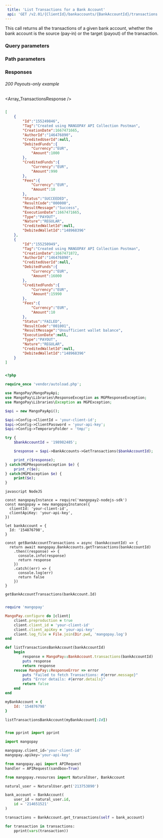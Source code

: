 ```yaml
---  
 title: 'List Transactions for a Bank Account'  
 api: 'GET /v2.01/{ClientId}/bankaccounts/{BankAccountId}/transactions'  
---  
```


  

This call returns all the transactions of a given bank account, whether the bank account is the source (pay-in) or the target (payout) of the transaction.  

### Query parameters  

<Status />  

<ResultCode />  

<BeforeDate />  

<AfterDate />  

<Type />  

<Nature />  

### Path parameters  

<BankAccountId />  

### Responses  

###### 200 Payouts-only example  

<Array_TransactionsResponse />  

 <ResponseExample>  

```json Payouts-only example  

[
    {
        "Id":"155249846",
        "Tag":"Created using MANGOPAY API Collection Postman",
        "CreationDate":1667471665,
        "AuthorId":"146476890",
        "CreditedUserId":null,
        "DebitedFunds":{
            "Currency":"EUR",
            "Amount":1000
        },
        "CreditedFunds":{
            "Currency":"EUR",
            "Amount":990
        },
        "Fees":{
            "Currency":"EUR",
            "Amount":10
        },
        "Status":"SUCCEEDED",
        "ResultCode":"000000",
        "ResultMessage":"Success",
        "ExecutionDate":1667471665,
        "Type":"PAYOUT",
        "Nature":"REGULAR",
        "CreditedWalletId":null,
        "DebitedWalletId":"148968396"
    },
    {
        "Id":"155250949",
        "Tag":"Created using MANGOPAY API Collection Postman",
        "CreationDate":1667471872,
        "AuthorId":"146476890",
        "CreditedUserId":null,
        "DebitedFunds":{
            "Currency":"EUR",
            "Amount":16000
        },
        "CreditedFunds":{
            "Currency":"EUR",
            "Amount":15990
        },
        "Fees":{
            "Currency":"EUR",
            "Amount":10
        },
        "Status":"FAILED",
        "ResultCode":"001001",
        "ResultMessage":"Unsufficient wallet balance",
        "ExecutionDate":null,
        "Type":"PAYOUT",
        "Nature":"REGULAR",
        "CreditedWalletId":null,
        "DebitedWalletId":"148968396"
    }
]  

 ```  

 </ResponseExample>  

<RequestExample>  
  
```php PHP  

<?php 

require_once 'vendor/autoload.php';

use MangoPay\MangoPayApi;
use MangoPay\Libraries\ResponseException as MGPResponseException;
use MangoPay\Libraries\Exception as MGPException;

$api = new MangoPayApi();

$api->Config->ClientId = 'your-client-id';
$api->Config->ClientPassword = 'your-api-key';
$api->Config->TemporaryFolder = 'tmp/';

try {
    $bankAccountId = '198982485';

    $response = $api->BankAccounts->GetTransactions($bankAccountId);

    print_r($response);
} catch(MGPResponseException $e) {
    print_r($e);
} catch(MGPException $e) {
    print($e);
}  
```  

```  
javascript NodeJS  

const mangopayInstance = require('mangopay2-nodejs-sdk')
const mangopay = new mangopayInstance({
  clientId: 'your-client-id',
  clientApiKey: 'your-api-key',
})

let bankAccount = {
  Id: '154876798',
}

const getBankAccountTransactions = async (bankAccountId) => {
  return await mangopay.BankAccounts.getTransactions(bankAccountId)
    .then((response) => {
      console.info(response)
      return response
    })
    .catch((err) => {
      console.log(err)
      return false
    })
}

getBankAccountTransactions(bankAccount.Id)  
```  

  
```ruby Ruby  

require 'mangopay'

MangoPay.configure do |client|
    client.preproduction = true
    client.client_id = 'your-client-id'
    client.client_apiKey = 'your-api-key'
    client.log_file = File.join(Dir.pwd, 'mangopay.log')
end

def listTransactionsBankAccount(bankAccountId)
    begin
        response = MangoPay::BankAccount.transactions(bankAccountId)
        puts response
        return response
    rescue MangoPay::ResponseError => error
        puts "Failed to fetch Transactions: #{error.message}"
        puts "Error details: #{error.details}"
        return false
    end
end

myBankAccount = {
    Id: '154876798'
}

listTransactionsBankAccount(myBankAccount[:Id])  
```  

  
```python Python  

from pprint import pprint

import mangopay

mangopay.client_id='your-client-id'
mangopay.apikey='your-api-key'

from mangopay.api import APIRequest
handler = APIRequest(sandbox=True)

from mangopay.resources import NaturalUser, BankAccount

natural_user = NaturalUser.get('213753890')

bank_account = BankAccount(
    user_id = natural_user.id,
    id = '214651521'
)

transactions = BankAccount.get_transactions(self = bank_account)

for transaction in transactions:
    pprint(vars(transaction))  
```  

  
</RequestExample>